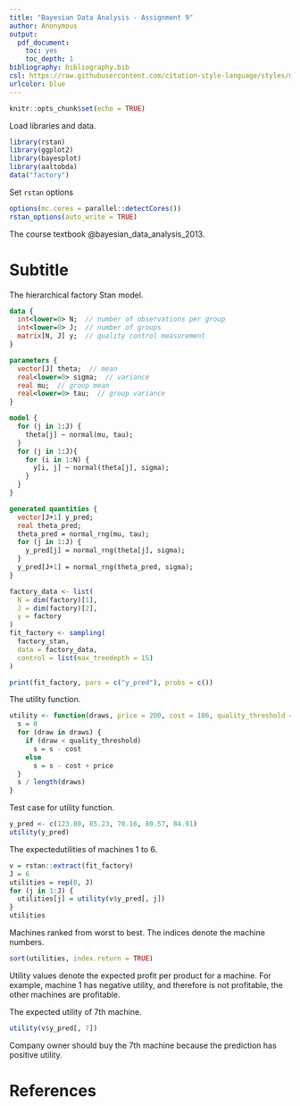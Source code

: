 ```yaml
---
title: "Bayesian Data Analysis - Assignment 9"
author: Anonymous
output: 
  pdf_document: 
    toc: yes
    toc_depth: 1
bibliography: bibliography.bib
csl: https://raw.githubusercontent.com/citation-style-language/styles/master/harvard-anglia-ruskin-university.csl
urlcolor: blue
---
```


```r
knitr::opts_chunk$set(echo = TRUE)
```

Load libraries and data.
```r
library(rstan)
library(ggplot2)
library(bayesplot)
library(aaltobda)
data("factory")
```

Set `rstan` options
```r
options(mc.cores = parallel::detectCores())
rstan_options(auto_write = TRUE)
```

The course textbook @bayesian_data_analysis_2013.

# Subtitle
The hierarchical factory Stan model.
```stan
data {
  int<lower=0> N;  // number of observations per group
  int<lower=0> J;  // number of groups
  matrix[N, J] y;  // quality control measurement
}

parameters {
  vector[J] theta;  // mean
  real<lower=0> sigma;  // variance
  real mu;  // group mean
  real<lower=0> tau;  // group variance
}

model {
  for (j in 1:J) {
    theta[j] ~ normal(mu, tau);
  }
  for (j in 1:J){
    for (i in 1:N) {
      y[i, j] ~ normal(theta[j], sigma);
    }
  }
}

generated quantities {
  vector[J+1] y_pred;
  real theta_pred;
  theta_pred = normal_rng(mu, tau);
  for (j in 1:J) {
    y_pred[j] = normal_rng(theta[j], sigma);
  }
  y_pred[J+1] = normal_rng(theta_pred, sigma);
}
```

```r
factory_data <- list(
  N = dim(factory)[1],
  J = dim(factory)[2],
  y = factory
)
fit_factory <- sampling(
  factory_stan, 
  data = factory_data, 
  control = list(max_treedepth = 15)
)
```

```r
print(fit_factory, pars = c("y_pred"), probs = c())
```

The utility function.
```r
utility <- function(draws, price = 200, cost = 106, quality_threshold = 85) {
  s = 0
  for (draw in draws) {
    if (draw < quality_threshold)
      s = s - cost
    else
      s = s - cost + price
  }
  s / length(draws)
}
```

Test case for utility function.
```r
y_pred <- c(123.80, 85.23, 70.16, 80.57, 84.91)
utility(y_pred)
```

The expectedutilities of machines 1 to 6.
```r
v = rstan::extract(fit_factory)
J = 6
utilities = rep(0, J)
for (j in 1:J) {
  utilities[j] = utility(v$y_pred[, j])
}
utilities
```

Machines ranked from worst to best. The indices denote the machine numbers.
```r
sort(utilities, index.return = TRUE)
``` 
Utility values denote the expected profit per product for a machine. For example, machine 1 has negative utility, and therefore is not profitable, the other machines are profitable.

The expected utility of 7th machine.
```r
utility(v$y_pred[, 7])
```

Company owner should buy the 7th machine because the prediction has positive utility.


# References
